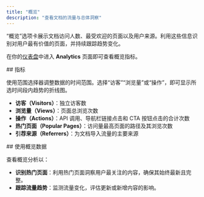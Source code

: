 ```yaml
---
title: "概览"
description: "查看文档的流量与总体洞察"
---
```


“概览”选项卡展示文档访问人数、最受欢迎的页面以及用户来源。利用这些信息识别对用户最有价值的页面，并持续跟踪趋势变化。

在你的[仪表盘](https://dashboard.mintlify.com/products/analytics)中进入 **Analytics** 页面即可查看概览指标。

<div id="metrics">
  ## 指标
</div>

使用范围选择器调整数据的时间范围。选择“访客”“浏览量”或“操作”，即可显示所选时间段内趋势的折线图。

- **访客（Visitors）**：独立访客数
- **浏览量（Views）**：页面总浏览次数
- **操作（Actions）**：API 调用、导航栏链接点击和 CTA 按钮点击的合计次数
- **热门页面（Popular Pages）**：访问量最高页面的路径及其浏览次数
- **引荐来源（Referrers）**：为文档导入流量的主要来源

<div id="using-overview-data">
  ## 使用概览数据
</div>

查看概览分析以：

- **识别热门页面**：利用热门页面洞察用户最关注的内容，确保其始终最新且完整。
- **跟踪流量趋势**：监测流量变化，评估更新或新增内容的影响。